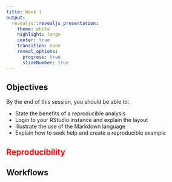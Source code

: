 ```yaml
---
title: Week 1
output: 
  revealjs::revealjs_presentation:
    theme: white
    highlight: tango
    center: true
    transition: none
    reveal_options:
      progress: true
      slideNumber: true
---
```


## {data-background="w01-cover.jpg"}

<style type="text/css">
p { text-align: left; }
</style>

## Objectives 

By the end of this session, you should be able to:

* State the benefits of a reproducible analysis
* Login to your RStudio instance and explain the layout
* Illustrate the use of the Markdown language
* Explain how to seek help and create a reproducible example

## <span style="color:red">Reproducibility</span> {data-background-image="https://media.giphy.com/media/j8sVwJid3NdjG/giphy.gif"}

## Workflows

## {data-background-iframe="https://kieranhealy.org/resources/"} 

## {data-background-iframe="http://socviz.co/index.html"} 


  
